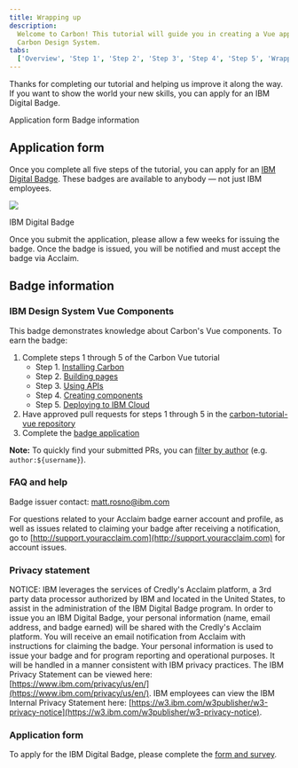 ```yaml
---
title: Wrapping up
description:
  Welcome to Carbon! This tutorial will guide you in creating a Vue app with the
  Carbon Design System.
tabs:
  ['Overview', 'Step 1', 'Step 2', 'Step 3', 'Step 4', 'Step 5', 'Wrapping up']
---
```


<PageDescription>

Thanks for completing our tutorial and helping us improve it along the way. If
you want to show the world your new skills, you can apply for an IBM Digital
Badge.

</PageDescription>

<AnchorLinks>

<AnchorLink>Application form</AnchorLink>
<AnchorLink>Badge information</AnchorLink>

</AnchorLinks>

## Application form

Once you complete all five steps of the tutorial, you can apply for an
[IBM Digital Badge](https://www.surveygizmo.com/s3/5215482/IBM-Carbon-Design-System-Developer-Essentials-Vue-v2).
These badges are available to anybody — not just IBM employees.

<Row>
<Column colLg={8}>

![](/images/carbon-badge-vue.png)

<Caption>IBM Digital Badge</Caption>

</Column>
</Row>

Once you submit the application, please allow a few weeks for issuing the badge.
Once the badge is issued, you will be notified and must accept the badge via
Acclaim.

## Badge information

### IBM Design System Vue Components

This badge demonstrates knowledge about Carbon's Vue components. To earn the
badge:

1. Complete steps 1 through 5 of the Carbon Vue tutorial
   - Step 1. [Installing Carbon](/tutorial/vue/step-1)
   - Step 2. [Building pages](/tutorial/vue/step-2)
   - Step 3. [Using APIs](/tutorial/vue/step-3)
   - Step 4. [Creating components](/tutorial/vue/step-4)
   - Step 5. [Deploying to IBM Cloud](/tutorial/vue/step-5)
2. Have approved pull requests for steps 1 through 5 in the
   [carbon-tutorial-vue repository](https://github.com/carbon-design-system/carbon-tutorial-vue)
3. Complete the
   [badge application](https://www.surveygizmo.com/s3/5215482/IBM-Carbon-Design-System-Developer-Essentials-Vue-v2)

<InlineNotification>

**Note:** To quickly find your submitted PRs, you can
[filter by author](https://github.com/carbon-design-system/carbon-tutorial/pulls?utf8=%E2%9C%93&q=author%3Ausername)
(e.g. `author:${username}`).

</InlineNotification>

### FAQ and help

Badge issuer contact: matt.rosno@ibm.com

For questions related to your Acclaim badge earner account and profile, as well
as issues related to claiming your badge after receiving a notification, go to
[http://support.youracclaim.com](http://support.youracclaim.com) for account
issues.

### Privacy statement

NOTICE: IBM leverages the services of Credly's Acclaim platform, a 3rd party
data processor authorized by IBM and located in the United States, to assist in
the administration of the IBM Digital Badge program. In order to issue you an
IBM Digital Badge, your personal information (name, email address, and badge
earned) will be shared with the Credly's Acclaim platform. You will receive an
email notification from Acclaim with instructions for claiming the badge. Your
personal information is used to issue your badge and for program reporting and
operational purposes. It will be handled in a manner consistent with IBM privacy
practices. The IBM Privacy Statement can be viewed here:
[https://www.ibm.com/privacy/us/en/](https://www.ibm.com/privacy/us/en/). IBM
employees can view the IBM Internal Privacy Statement here:
[https://w3.ibm.com/w3publisher/w3-privacy-notice](https://w3.ibm.com/w3publisher/w3-privacy-notice).

### Application form

To apply for the IBM Digital Badge, please complete the
[form and survey](https://www.surveygizmo.com/s3/5215482/IBM-Carbon-Design-System-Developer-Essentials-Vue-v2).
